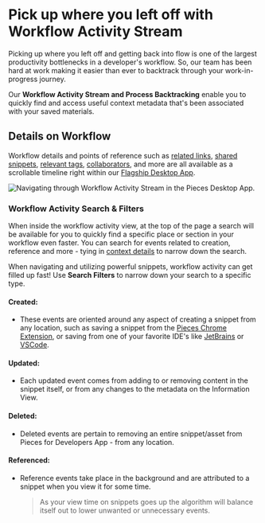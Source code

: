 # Pick up where you left off with Workflow Activity Stream
Picking up where you left off and getting back into flow is one of the largest productivity bottlenecks in a developer's workflow. So, our team has been hard at work making it easier than ever to backtrack through your work-in-progress journey.

Our **Workflow Activity Stream and Process Backtracking** enable you to quickly find and access useful context metadata that's been associated with your saved materials.

## Details on Workflow
Workflow details and points of reference such as <a href="{{ links.internal.context_awareness_engine.related_links_resources }}">related links</a>, <a href="{{ links.internal.personalized_link_sharing.single_click_link_sharing }}">shared snippets</a>, <a href="{{ links.internal.context_awareness_engine.ai_generated_labels }}">relevant tags</a>, <a href="{{ links.internal.context_awareness_engine.related_people }}">collaborators</a>, and more are all available as a scrollable timeline right within our <a href="{{ links.website.pfd_desktop_install }}">Flagship Desktop App</a>.

![Navigating through Workflow Activity Stream in the Pieces Desktop App.](https://storage.googleapis.com/pieces_static_resources/pfd_wiki/WORKFLOW_ACTIVITY.gif)

### Workflow Activity Search & Filters
When inside the workflow activity view, at the top of the page a search will be available for you to quickly find a specific place or section in your workflow even faster. You can search for events related to creation, reference and more - tying in <a href="{{ links.internal.context_awareness_engine.origin_details }}">context details</a> to narrow down the search.

When navigating and utilizing powerful snippets, workflow activity can get filled up fast! Use **Search Filters** to narrow down your search to a specific type.

#### Created:
- These events are oriented around any aspect of creating a snippet from any location, such as saving a snippet from the <a href="{{ links.extensions.chrome }}"/>Pieces Chrome Extension</a>, or saving from one of your favorite IDE's like <a href="{{ links.extensions.jetbrains }}">JetBrains</a> or <a href="{{ links.extensions.vscode }}">VSCode</a>.

#### Updated:
- Each updated event comes from adding to or removing content in the snippet itself, or from any changes to the metadata on the Information View.

#### Deleted:
- Deleted events are pertain to removing an entire snippet/asset from Pieces for Developers App - from any location.

#### Referenced:
- Reference events take place in the background and are attributed to a snippet when you view it for some time.
    > As your view time on snippets goes up the algorithm will balance itself out to lower unwanted or unnecessary events.

